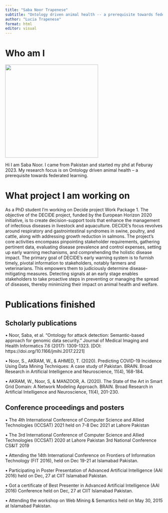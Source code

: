 ```yaml
---
title: "Saba Noor Trapenese"
subtitle: "Ontology driven animal health -- a prerequisite towards federated learning"
author: "Lucia Trapenese"
format: html
editor: visual
---
```


# Who am I

![](/files/img/researchers/saba-noor-bio.png){fig-align="right" width="297"}

Hi I am Saba Noor. I came from Pakistan and started my phd at Feburay 2023. My research focus is on Ontology driven animal health -- a prerequisite towards federated learning.

# What project I am working on

As a PhD student I'm working on Decide project Work Package 1. The objective of the DECIDE project, funded by the European Horizon 2020 initiative, is to create decision-support tools that enhance the management of infectious diseases in livestock and aquaculture. DECIDE's focus revolves around respiratory and gastrointestinal syndromes in swine, poultry, and cattle, along with addressing growth reduction in salmons. The project's core activities encompass pinpointing stakeholder requirements, gathering pertinent data, evaluating disease prevalence and control expenses, setting up early warning mechanisms, and comprehending the holistic disease impact. The primary goal of DECIDE's early warning system is to furnish timely, pivotal information to stakeholders, notably farmers and veterinarians. This empowers them to judiciously determine disease-mitigating measures. Detecting signals at an early stage enables stakeholders to take proactive steps in preventing or managing the spread of diseases, thereby minimizing their impact on animal health and welfare.

# Publications finished

## Scholarly publications

• Noor, Saba, et al. "Ontology for attack detection: Semantic-based approach for genomic data security." Journal of Medical Imaging and Health Informatics 7.6 (2017): 1309-1323. \[DOI: https://doi.org/10.1166/jmihi.2017.2221\]

• Noor, S., AKRAM, W., & AHMED, T. (2020). Predicting COVID-19 Incidence Using Data Mining Techniques: A case study of Pakistan. BRAIN. Broad Research in Artificial Intelligence and Neuroscience, 11(4), 168-184.

• AKRAM, W., Noor, S, & MANZOOR, A. (2020). The State of the Art in Smart Grid Domain: A Network Modeling Approach. BRAIN. Broad Research in Artificial Intelligence and Neuroscience, 11(4), 201-230.

## Conference proceedings and posters

• The 4th International Conference of Computer Science and Allied Technologies (ICCSAT) 2021 held on 7-8 Dec 2021 at Lahore Pakistan

• The 3rd International Conference of Computer Science and Allied Technologies (ICCSAT) 2020 at Lahore Pakistan 3rd National Conference CS&IT 2019

• Attending the 14th International Conference on Frontiers of Information Technology (FIT 2016), held on Dec 19-21 at Islamabad Pakistan.

• Participating in Poster Presentation of Advanced Artificial Intelligence (AAI 2016) held on Dec, 27 at CIIT Islamabad Pakistan.

• Got a certificate of Best Presenter in Advanced Artificial Intelligence (AAI 2016) Conference held on Dec, 27 at CIIT Islamabad Pakistan.

• Attending the workshop on Web Mining & Semantics held on May 30, 2015 at Islamabad Pakistan.

